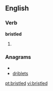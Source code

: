 ==English==

===Verb===
'''bristled'''

# {{past of|bristle}}

===Anagrams===
* {{alphagram|bdeilrst}}
* [[driblets#English|driblets]]


[[pt:bristled]]
[[vi:bristled]]